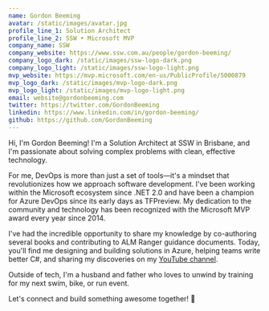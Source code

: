 ```yaml
---
name: Gordon Beeming
avatar: /static/images/avatar.jpg
profile_line_1: Solution Architect
profile_line_2: SSW • Microsoft MVP
company_name: SSW
company_website: https://www.ssw.com.au/people/gordon-beeming/
company_logo_dark: /static/images/ssw-logo-dark.png
company_logo_light: /static/images/ssw-logo-light.png
mvp_website: https://mvp.microsoft.com/en-us/PublicProfile/5000879
mvp_logo_dark: /static/images/mvp-logo-dark.png
mvp_logo_light: /static/images/mvp-logo-light.png
email: website@gordonbeeming.com
twitter: https://twitter.com/GordonBeeming
linkedin: https://www.linkedin.com/in/gordon-beeming/
github: https://github.com/GordonBeeming
---
```


Hi, I'm Gordon Beeming! I'm a Solution Architect at SSW in Brisbane, and I'm passionate about solving complex problems with clean, effective technology.

For me, DevOps is more than just a set of tools—it's a mindset that revolutionizes how we approach software development. I've been working within the Microsoft ecosystem since .NET 2.0 and have been a champion for Azure DevOps since its early days as TFPreview. My dedication to the community and technology has been recognized with the Microsoft MVP award every year since 2014.

I've had the incredible opportunity to share my knowledge by co-authoring several books and contributing to ALM Ranger guidance documents. Today, you'll find me designing and building solutions in Azure, helping teams write better C#, and sharing my discoveries on my [YouTube channel](https://www.youtube.com/@gordonbeeming).

Outside of tech, I'm a husband and father who loves to unwind by training for my next swim, bike, or run event.

Let's connect and build something awesome together! 🚀
